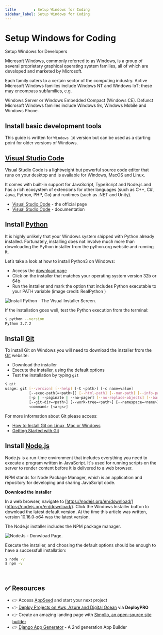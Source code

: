 ```yaml
---
title        : Setup Windows for Coding
sidebar_label: Setup Windows for Coding
---
```


# Setup Windows for Coding

<SubHeading>Setup Windows for Developers</SubHeading>

Microsoft Windows, commonly referred to as Windows, is a group of several proprietary graphical operating system families, all of which are developed and marketed by Microsoft. 

Each family caters to a certain sector of the computing industry. Active Microsoft Windows families include Windows NT and Windows IoT; these may encompass subfamilies, e.g. 

Windows Server or Windows Embedded Compact (Windows CE). Defunct Microsoft Windows families include Windows 9x, Windows Mobile and Windows Phone.

## Install basic development tools

This guide is written for `Windows 10` version but can be used as a starting point for older versions of Windows.

## [Visual Studio Code](https://code.visualstudio.com/)

Visual Studio Code is a lightweight but powerful source code editor that runs on your desktop and is available for Windows, MacOS and Linux. 

It comes with built-in support for JavaScript, TypeScript and Node.js and has a rich ecosystem of extensions for other languages (such as C++, C#, Java, Python, PHP, Go) 
and runtimes (such as .NET and Unity).&#x20;

- [Visual Studio Code](https://code.visualstudio.com/) - the official page
- [Visual Studio Code](https://code.visualstudio.com/docs) - documentation

## Install [Python](https://www.python.org)

It is highly unlikely that your Windows system shipped with Python already installed. Fortunately, 
installing does not involve much more than downloading the Python installer from the python.org website and running it. 

Let’s take a look at how to install Python3 on Windows:

- Access the [download page](https://www.python.org/downloads/windows/)
- Click on the installer that matches your operating system version 32b or 64b
- Run the installer and mark the option that includes Python executable to your PATH variable (image credit: RealPython )

![Install Python - The Visual Installer Screen.](https://files.realpython.com/media/win-install-dialog.40e3ded144b0.png)

If the installation goes well, test the Python execution from the terminal:

```bash
$ python --version
Python 3.7.2
```

## Install [Git](https://git-scm.com/downloads)

To install Git on Windows you will need to download the installer from the [Git](https://git-scm.com/downloads) website:

- Download the installer
- Execute the installer, using the default options
- Test the installation by typing `git` &#x20;

```bash
$ git
usage: git [--version] [--help] [-C <path>] [-c name=value]
           [--exec-path[=<path>]] [--html-path] [--man-path] [--info-path]
           [-p | --paginate | --no-pager] [--no-replace-objects] [--bare]
           [--git-dir=<path>] [--work-tree=<path>] [--namespace=<name>]
           <command> [<args>]
```

For more information about Git please access:

- [How to Install Git on Linux, Mac or Windows](https://www.linode.com/docs/development/version-control/how-to-install-git-on-linux-mac-and-windows/)
- [Getting Started with Git](https://www.linode.com/docs/development/version-control/how-to-configure-git/)

## Install [Node.js](https://nodejs.org/en/)

Node.js is a run-time environment that includes everything you need to execute a program written in JavaScript. 
It`s used for running scripts on the server to render content before it is delivered to a web browser. 

NPM stands for Node Package Manager, which is an application and repository for developing and sharing JavaScript code.

**Download the installer**

In a web browser, navigate to [https://nodejs.org/en/download/](https://nodejs.org/en/download/). 
Click the Windows Installer button to download the latest default version. At the time this article was written, version 10.16.0-x64 was the latest version. 

The Node.js installer includes the NPM package manager.

![NodeJs - Donwload Page.](<../../../static/assets/programming-kit-nodejs (1).jpg>)

Execute the installer, and choosing the default options should be enough to have a successfull installation:

```bash
$ node -v
$ npm -v
```

<br />

## ✅ Resources 

- 👉 Access [AppSeed](https://appseed.us/) and start your next project
- 👉 [Deploy Projects on Aws, Azure and Digital Ocean](https://www.docs.deploypro.dev/) via **DeployPRO**
- 👉 Create an amazing landing page with [Simpllo, an open-source site builder](https://www.simpllo.com/)
- 👉 [Django App Generator](https://app-generator.dev/django/) - A 2nd generation App Builder
